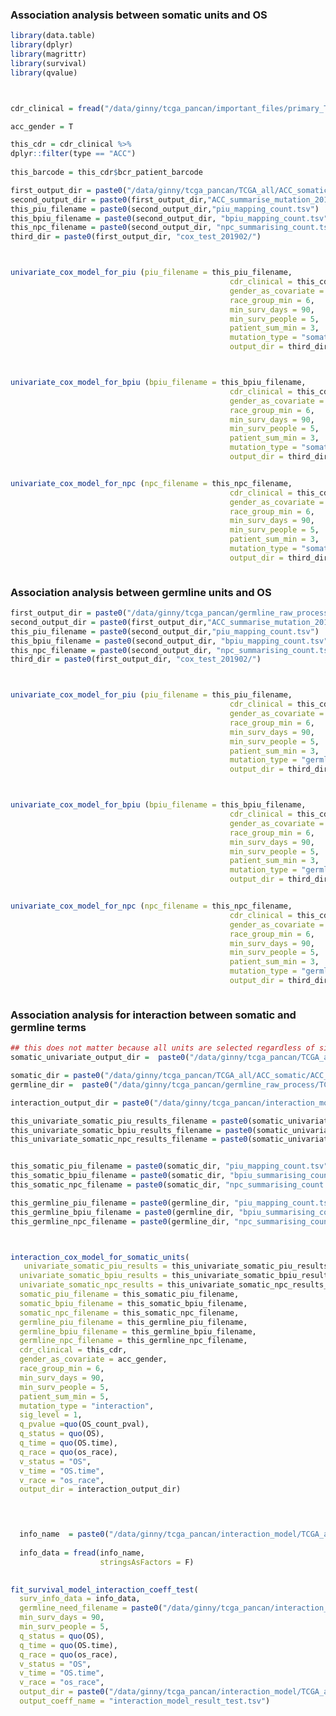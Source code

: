 


###  Association analysis between somatic units and OS

```r



library(data.table)
library(dplyr)
library(magrittr)
library(survival)
library(qvalue)



cdr_clinical = fread("/data/ginny/tcga_pancan/important_files/primary_TCGA_CDR.tsv", stringsAsFactors = F)

acc_gender = T

this_cdr = cdr_clinical %>%
dplyr::filter(type == "ACC")
 
this_barcode = this_cdr$bcr_patient_barcode

first_output_dir = paste0("/data/ginny/tcga_pancan/TCGA_all/ACC_somatic/")
second_output_dir = paste0(first_output_dir,"ACC_summarise_mutation_201901/")
this_piu_filename = paste0(second_output_dir,"piu_mapping_count.tsv")
this_bpiu_filename = paste0(second_output_dir, "bpiu_mapping_count.tsv")
this_npc_filename = paste0(second_output_dir, "npc_summarising_count.tsv")
third_dir = paste0(first_output_dir, "cox_test_201902/")



univariate_cox_model_for_piu (piu_filename = this_piu_filename,
                                                 cdr_clinical = this_cdr,
                                                 gender_as_covariate = acc_gender,
                                                 race_group_min = 6,
                                                 min_surv_days = 90,
                                                 min_surv_people = 5,
                                                 patient_sum_min = 3,
                                                 mutation_type = "somatic",
                                                 output_dir = third_dir)



univariate_cox_model_for_bpiu (bpiu_filename = this_bpiu_filename,
                                                 cdr_clinical = this_cdr,
                                                 gender_as_covariate = acc_gender,
                                                 race_group_min = 6,
                                                 min_surv_days = 90,
                                                 min_surv_people = 5,
                                                 patient_sum_min = 3,
                                                 mutation_type = "somatic",
                                                 output_dir = third_dir)


univariate_cox_model_for_npc (npc_filename = this_npc_filename,
                                                 cdr_clinical = this_cdr,
                                                 gender_as_covariate = acc_gender,
                                                 race_group_min = 6,
                                                 min_surv_days = 90,
                                                 min_surv_people = 5,
                                                 patient_sum_min = 3,
                                                 mutation_type = "somatic",
                                                 output_dir = third_dir)



```


### Association analysis between germline units and OS

```r


first_output_dir = paste0("/data/ginny/tcga_pancan/germline_raw_process/TCGA_all/ACC_germline/")
second_output_dir = paste0(first_output_dir,"ACC_summarise_mutation_201901/")
this_piu_filename = paste0(second_output_dir,"piu_mapping_count.tsv")
this_bpiu_filename = paste0(second_output_dir, "bpiu_mapping_count.tsv")
this_npc_filename = paste0(second_output_dir, "npc_summarising_count.tsv")
third_dir = paste0(first_output_dir, "cox_test_201902/")



univariate_cox_model_for_piu (piu_filename = this_piu_filename,
                                                 cdr_clinical = this_cdr,
                                                 gender_as_covariate = acc_gender,
                                                 race_group_min = 6,
                                                 min_surv_days = 90,
                                                 min_surv_people = 5,
                                                 patient_sum_min = 3,
                                                 mutation_type = "germline",
                                                 output_dir = third_dir)



univariate_cox_model_for_bpiu (bpiu_filename = this_bpiu_filename,
                                                 cdr_clinical = this_cdr,
                                                 gender_as_covariate = acc_gender,
                                                 race_group_min = 6,
                                                 min_surv_days = 90,
                                                 min_surv_people = 5,
                                                 patient_sum_min = 3,
                                                 mutation_type = "germline",
                                                 output_dir = third_dir)


univariate_cox_model_for_npc (npc_filename = this_npc_filename,
                                                 cdr_clinical = this_cdr,
                                                 gender_as_covariate = acc_gender,
                                                 race_group_min = 6,
                                                 min_surv_days = 90,
                                                 min_surv_people = 5,
                                                 patient_sum_min = 3,
                                                 mutation_type = "germline",
                                                 output_dir = third_dir)



```


### Association analysis for interaction between somatic and germline terms 


```r
## this does not matter because all units are selected regardless of significance 
somatic_univariate_output_dir =  paste0("/data/ginny/tcga_pancan/TCGA_all/ACC_somatic/cox_test_201902/")

somatic_dir = paste0("/data/ginny/tcga_pancan/TCGA_all/ACC_somatic/ACC_summarise_mutation_201901/")
germline_dir =  paste0("/data/ginny/tcga_pancan/germline_raw_process/TCGA_all/ACC_germline/ACC_summarise_mutation_201901/")

interaction_output_dir = paste0("/data/ginny/tcga_pancan/interaction_model/TCGA_all/ACC_interaction/all/")

this_univariate_somatic_piu_results_filename = paste0(somatic_univariate_output_dir, "somatic_piu_cdr_univariate_test.tsv")
this_univariate_somatic_bpiu_results_filename = paste0(somatic_univariate_output_dir, "somatic_bpiu_cdr_univariate_test.tsv")
this_univariate_somatic_npc_results_filename = paste0(somatic_univariate_output_dir, "somatic_npc_cdr_univariate_test.tsv")


this_somatic_piu_filename = paste0(somatic_dir, "piu_mapping_count.tsv")
this_somatic_bpiu_filename = paste0(somatic_dir, "bpiu_summarising_count.tsv")
this_somatic_npc_filename = paste0(somatic_dir, "npc_summarising_count.tsv")

this_germline_piu_filename = paste0(germline_dir, "piu_mapping_count.tsv")
this_germline_bpiu_filename = paste0(germline_dir, "bpiu_summarising_count.tsv")
this_germline_npc_filename = paste0(germline_dir, "npc_summarising_count_lim.tsv")



interaction_cox_model_for_somatic_units(
   univariate_somatic_piu_results = this_univariate_somatic_piu_results_filename,
  univariate_somatic_bpiu_results = this_univariate_somatic_bpiu_results_filename,
  univariate_somatic_npc_results = this_univariate_somatic_npc_results_filename,
  somatic_piu_filename = this_somatic_piu_filename,
  somatic_bpiu_filename = this_somatic_bpiu_filename,
  somatic_npc_filename = this_somatic_npc_filename,
  germline_piu_filename = this_germline_piu_filename,
  germline_bpiu_filename = this_germline_bpiu_filename,
  germline_npc_filename = this_germline_npc_filename,
  cdr_clinical = this_cdr,
  gender_as_covariate = acc_gender,
  race_group_min = 6,
  min_surv_days = 90,
  min_surv_people = 5,
  patient_sum_min = 5,
  mutation_type = "interaction",
  sig_level = 1,
  q_pvalue =quo(OS_count_pval),
  q_status = quo(OS),
  q_time = quo(OS.time),
  q_race = quo(os_race),
  v_status = "OS",
  v_time = "OS.time",
  v_race = "os_race",
  output_dir = interaction_output_dir)



 
  info_name  = paste0("/data/ginny/tcga_pancan/interaction_model/TCGA_all/ACC_interaction/all/OS_somatic_sig_unit_survival_info.tsv")
  
  info_data = fread(info_name,
                    stringsAsFactors = F)
  

fit_survival_model_interaction_coeff_test(
  surv_info_data = info_data,
  germline_need_filename = paste0("/data/ginny/tcga_pancan/interaction_model/TCGA_all/ACC_interaction/all/OS_need_germline_counts.tsv"),
  min_surv_days = 90,
  min_surv_people = 5,
  q_status = quo(OS),
  q_time = quo(OS.time),
  q_race = quo(os_race),
  v_status = "OS",
  v_time = "OS.time",
  v_race = "os_race",
  output_dir = paste0("/data/ginny/tcga_pancan/interaction_model/TCGA_all/ACC_interaction/test/"),
  output_coeff_name = "interaction_model_result_test.tsv")



```












